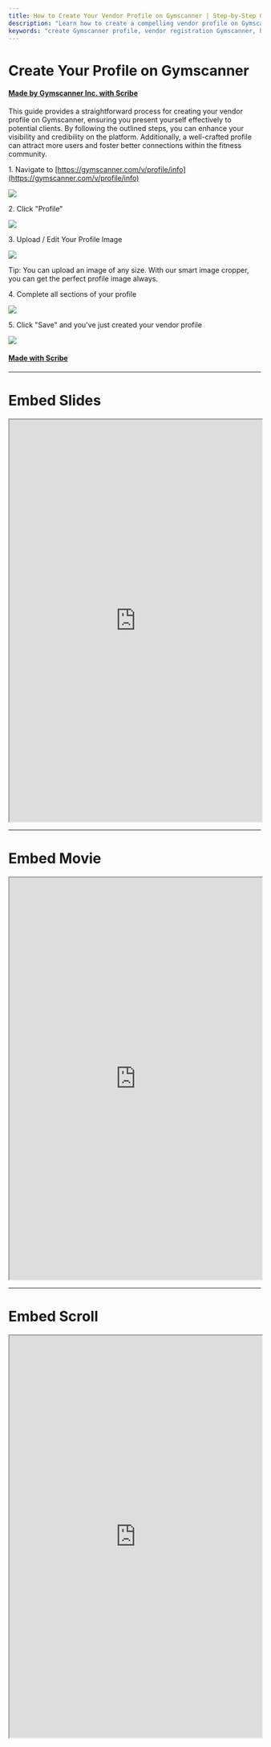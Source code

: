 ```yaml
---
title: How to Create Your Vendor Profile on Gymscanner | Step-by-Step Guide
description: "Learn how to create a compelling vendor profile on Gymscanner with our easy, step-by-step tutorial. Boost your visibility, attract more clients, and grow your fitness business today."
keywords: "create Gymscanner profile, vendor registration Gymscanner, how to join Gymscanner, fitness business profile setup, Gymscanner vendor tutorial, fitness directory profile tips, gym and trainer promotion, attract clients on Gymscanner, gym marketing online, personal trainer platform onboarding"
---
```


# Create Your Profile on Gymscanner
#### [Made by Gymscanner Inc. with Scribe](https://scribehow.com/shared/Create_Your_Profile_on_Gymscanner__WOCQgoPdQjilg51YCcE4bg)
This guide provides a straightforward process for creating your vendor profile on Gymscanner, ensuring you present yourself effectively to potential clients. By following the outlined steps, you can enhance your visibility and credibility on the platform. Additionally, a well-crafted profile can attract more users and foster better connections within the fitness community.

1\. Navigate to [https://gymscanner.com/v/profile/info](https://gymscanner.com/v/profile/info)

![](https://ajeuwbhvhr.cloudimg.io/https://colony-recorder.s3.amazonaws.com/files/2025-06-02/7e189424-f50e-4d26-bd1a-45de467898b7/ascreenshot.jpeg?tl_px=82,70&br_px=1458,840&force_format=jpeg&q=100&width=1120.0)


2\. Click "Profile"

![](https://ajeuwbhvhr.cloudimg.io/https://colony-recorder.s3.amazonaws.com/files/2025-06-02/7e189424-f50e-4d26-bd1a-45de467898b7/ascreenshot.jpeg?tl_px=0,0&br_px=1376,769&force_format=jpeg&q=100&width=1120.0&wat=1&wat_opacity=0.7&wat_gravity=northwest&wat_url=https://colony-recorder.s3.us-west-1.amazonaws.com/images/watermarks/FB923C_standard.png&wat_pad=16,66)


3\. Upload / Edit Your Profile Image

![](https://ajeuwbhvhr.cloudimg.io/https://colony-recorder.s3.amazonaws.com/files/2025-06-02/9cd412ac-79dd-4cbf-abcb-52981288d283/ascreenshot.jpeg?tl_px=0,0&br_px=1376,769&force_format=jpeg&q=100&width=1120.0&wat=1&wat_opacity=0.7&wat_gravity=northwest&wat_url=https://colony-recorder.s3.us-west-1.amazonaws.com/images/watermarks/FB923C_standard.png&wat_pad=349,213)


Tip: You can upload an image of any size. With our smart image cropper, you can get the perfect profile image always.


4\. Complete all sections of your profile

![](https://ajeuwbhvhr.cloudimg.io/https://colony-recorder.s3.amazonaws.com/files/2025-06-02/de1dc663-1f83-4e7e-b0e8-ee6e6f0cfa89/ascreenshot.jpeg?tl_px=164,0&br_px=1541,769&force_format=jpeg&q=100&width=1120.0&wat=1&wat_opacity=0.7&wat_gravity=northwest&wat_url=https://colony-recorder.s3.us-west-1.amazonaws.com/images/watermarks/FB923C_standard.png&wat_pad=1079,38)


5\. Click "Save" and you've just created your vendor profile

![](https://ajeuwbhvhr.cloudimg.io/https://colony-recorder.s3.amazonaws.com/files/2025-06-02/c8bfedcc-66f9-4412-8b25-761923b4eaab/ascreenshot.jpeg?tl_px=0,141&br_px=1376,911&force_format=jpeg&q=100&width=1120.0&wat=1&wat_opacity=0.7&wat_gravity=northwest&wat_url=https://colony-recorder.s3.us-west-1.amazonaws.com/images/watermarks/FB923C_standard.png&wat_pad=257,458)
#### [Made with Scribe](https://scribehow.com/shared/Create_Your_Profile_on_Gymscanner__WOCQgoPdQjilg51YCcE4bg)

---

# Embed Slides
<iframe src="https://scribehow.com/embed/Create_Your_Profile_on_Gymscanner__WOCQgoPdQjilg51YCcE4bg" width="100%" height="800" allow="fullscreen" style={{ aspectRatio: "1 / 1", border: 0, minHeight: "480px" }}></iframe>

---

# Embed Movie
<iframe src="https://scribehow.com/embed/Create_Your_Profile_on_Gymscanner__WOCQgoPdQjilg51YCcE4bg?as=video" width="100%" height="800" allow="fullscreen" style={{ aspectRatio: "16 / 12", border: 0, minHeight: "480px" }}></iframe>

---

# Embed Scroll
<iframe src="https://scribehow.com/embed/Create_Your_Profile_on_Gymscanner__WOCQgoPdQjilg51YCcE4bg?as=scrollable" width="100%" height="800" allow="fullscreen" style={{ border: 0, minHeight: "640px" }}></iframe>